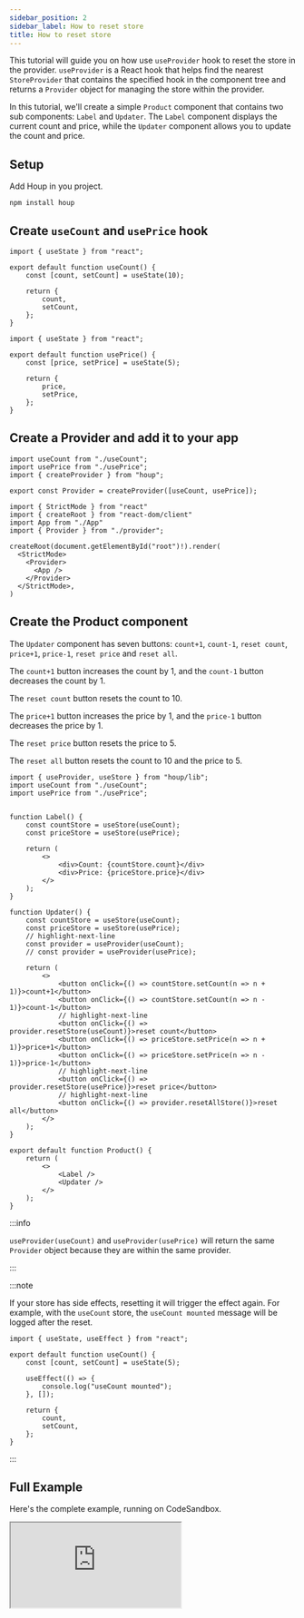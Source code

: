 ```yaml
---
sidebar_position: 2
sidebar_label: How to reset store
title: How to reset store
---
```


This tutorial will guide you on how use `useProvider` hook to reset the store in the provider.
`useProvider` is a React hook that helps find the nearest `StoreProvider` that contains the specified hook in the component tree and returns a `Provider` object for managing the store within the provider.

In this tutorial, we'll create a simple `Product` component that contains two sub components: `Label` and `Updater`. The `Label` component displays the current count and price, while the `Updater` component allows you to update the count and price.

## Setup

Add Houp in you project.

```tsx
npm install houp
```

## Create `useCount` and `usePrice` hook

```tsx title="src/useCount.tsx"
import { useState } from "react";

export default function useCount() {
    const [count, setCount] = useState(10);

    return {
        count,
        setCount,
    };
}
```

```tsx title="src/usePrice.tsx"
import { useState } from "react";

export default function usePrice() {
    const [price, setPrice] = useState(5);

    return {
        price,
        setPrice,
    };
}
```

## Create a Provider and add it to your app

```tsx title="provider.ts"
import useCount from "./useCount";
import usePrice from "./usePrice";
import { createProvider } from "houp";

export const Provider = createProvider([useCount, usePrice]);
```

```tsx title="main.tsx"
import { StrictMode } from "react"
import { createRoot } from "react-dom/client"
import App from "./App"
import { Provider } from "./provider";

createRoot(document.getElementById("root")!).render(
  <StrictMode>
    <Provider>
      <App />
    </Provider>
  </StrictMode>,
)
```

## Create the Product component

The `Updater` component has seven buttons: `count+1`, `count-1`, `reset count`, `price+1`, `price-1`, `reset price` and `reset all`. 

The `count+1` button increases the count by 1, and the `count-1` button decreases the count by 1.

The `reset count` button resets the count to 10.

The `price+1` button increases the price by 1, and the `price-1` button decreases the price by 1.

The `reset price` button resets the price to 5.

The `reset all` button resets the count to 10 and the price to 5.

```tsx title="product.tsx"
import { useProvider, useStore } from "houp/lib";
import useCount from "./useCount";
import usePrice from "./usePrice";


function Label() {
    const countStore = useStore(useCount);
    const priceStore = useStore(usePrice);

    return (
        <>
            <div>Count: {countStore.count}</div>
            <div>Price: {priceStore.price}</div>
        </>
    );
}

function Updater() {
    const countStore = useStore(useCount);
    const priceStore = useStore(usePrice);
    // highlight-next-line
    const provider = useProvider(useCount);
    // const provider = useProvider(usePrice);

    return (
        <>
            <button onClick={() => countStore.setCount(n => n + 1)}>count+1</button>
            <button onClick={() => countStore.setCount(n => n - 1)}>count-1</button>
            // highlight-next-line
            <button onClick={() => provider.resetStore(useCount)}>reset count</button>
            <button onClick={() => priceStore.setPrice(n => n + 1)}>price+1</button>
            <button onClick={() => priceStore.setPrice(n => n - 1)}>price-1</button>
            // highlight-next-line
            <button onClick={() => provider.resetStore(usePrice)}>reset price</button>
            // highlight-next-line
            <button onClick={() => provider.resetAllStore()}>reset all</button>
        </>
    );
}

export default function Product() {
    return (
        <>
            <Label />
            <Updater />
        </>
    );
}
```

<div class="code-run-block">
    <Provider>
        <Product />
    </Provider>
</div>

:::info

`useProvider(useCount)` and `useProvider(usePrice)` will return the same `Provider` object because they are within the same provider.

:::


:::note

If your store has side effects, resetting it will trigger the effect again. For example, with the `useCount` store, the `useCount mounted` message will be logged after the reset.

```tsx
import { useState, useEffect } from "react";

export default function useCount() {
    const [count, setCount] = useState(5);

    useEffect(() => {
        console.log("useCount mounted");
    }, []);

    return {
        count,
        setCount,
    };
}
```

:::

## Full Example

Here's the complete example, running on CodeSandbox.

<iframe src="https://codesandbox.io/embed/v5kknh?view=editor+%2B+preview&module=%2Fsrc%2Fproduct.tsx"
     style={{width:"100%", height: 500, border:0, borderRadius: 4, overflow:"hidden",}}
     title="houp-reset-store-sample"
     allow="accelerometer; ambient-light-sensor; camera; encrypted-media; geolocation; gyroscope; hid; microphone; midi; payment; usb; vr; xr-spatial-tracking"
     sandbox="allow-forms allow-modals allow-popups allow-presentation allow-same-origin allow-scripts"
></iframe>